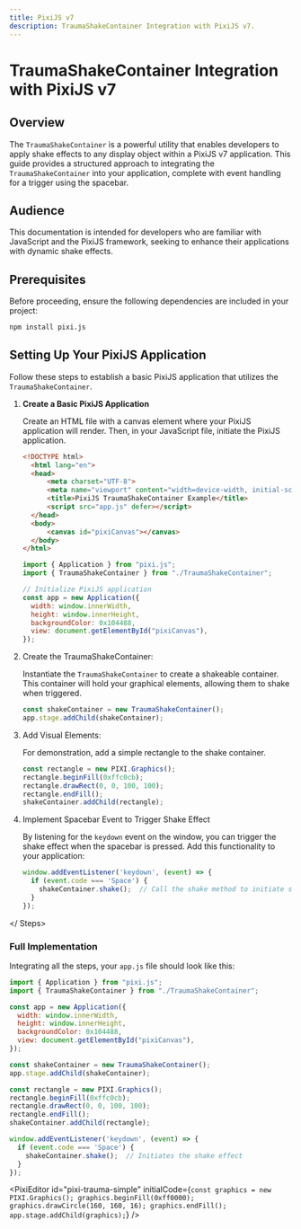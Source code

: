 ```yaml
---
title: PixiJS v7
description: TraumaShakeContainer Integration with PixiJS v7.
---
```


# TraumaShakeContainer Integration with PixiJS v7

## Overview

The `TraumaShakeContainer` is a powerful utility that enables developers to apply shake effects to any display object within a PixiJS v7 application. This guide provides a structured approach to integrating the `TraumaShakeContainer` into your application, complete with event handling for a trigger using the spacebar.

## Audience

This documentation is intended for developers who are familiar with JavaScript and the PixiJS framework, seeking to enhance their applications with dynamic shake effects.

## Prerequisites

Before proceeding, ensure the following dependencies are included in your project:

```bash
npm install pixi.js
```

## Setting Up Your PixiJS Application

Follow these steps to establish a basic PixiJS application that utilizes the `TraumaShakeContainer`.


<Steps>

1. **Create a Basic PixiJS Application**

   Create an HTML file with a canvas element where your PixiJS application will render. Then, in your JavaScript file, initiate the PixiJS application.

   ```html
   <!DOCTYPE html>
     <html lang="en">
     <head>
         <meta charset="UTF-8">
         <meta name="viewport" content="width=device-width, initial-scale=1.0">
         <title>PixiJS TraumaShakeContainer Example</title>
         <script src="app.js" defer></script>
     </head>
     <body>
         <canvas id="pixiCanvas"></canvas>
     </body>
   </html>
   ```

   ```javascript
   import { Application } from "pixi.js";
   import { TraumaShakeContainer } from "./TraumaShakeContainer";

   // Initialize PixiJS application
   const app = new Application({
     width: window.innerWidth,
     height: window.innerHeight,
     backgroundColor: 0x104488,
     view: document.getElementById("pixiCanvas"),
   });
   ```

2. Create the TraumaShakeContainer:

   Instantiate the `TraumaShakeContainer` to create a shakeable container. This container will hold your graphical elements, allowing them to shake when triggered.

   ```javascript
   const shakeContainer = new TraumaShakeContainer();
   app.stage.addChild(shakeContainer);
   ```

3. Add Visual Elements:

   For demonstration, add a simple rectangle to the shake container.

   ```javascript
   const rectangle = new PIXI.Graphics();
   rectangle.beginFill(0xffc0cb);
   rectangle.drawRect(0, 0, 100, 100);
   rectangle.endFill();
   shakeContainer.addChild(rectangle);
   ```

4. Implement Spacebar Event to Trigger Shake Effect

   By listening for the `keydown` event on the window, you can trigger the shake effect when the spacebar is pressed. Add this functionality to your application:

   ```javascript
   window.addEventListener('keydown', (event) => {
     if (event.code === 'Space') {
       shakeContainer.shake();  // Call the shake method to initiate shaking
     }
   });
   ```

</ Steps>

### Full Implementation

Integrating all the steps, your `app.js` file should look like this:

```javascript
import { Application } from "pixi.js";
import { TraumaShakeContainer } from "./TraumaShakeContainer";

const app = new Application({
  width: window.innerWidth,
  height: window.innerHeight,
  backgroundColor: 0x104488,
  view: document.getElementById("pixiCanvas"),
});

const shakeContainer = new TraumaShakeContainer();
app.stage.addChild(shakeContainer);

const rectangle = new PIXI.Graphics();
rectangle.beginFill(0xffc0cb);
rectangle.drawRect(0, 0, 100, 100);
rectangle.endFill();
shakeContainer.addChild(rectangle);

window.addEventListener('keydown', (event) => {
  if (event.code === 'Space') {
    shakeContainer.shake();  // Initiates the shake effect
  }
});
```



<PixiEditor id="pixi-trauma-simple" initialCode={`
const graphics = new PIXI.Graphics();
graphics.beginFill(0xff0000);
graphics.drawCircle(160, 160, 16);
graphics.endFill();
app.stage.addChild(graphics);
`} />